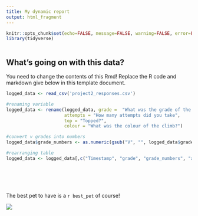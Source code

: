 ---
title: My dynamic report
output: html_fragment
---

```{r setup, include=FALSE}
knitr::opts_chunk$set(echo=FALSE, message=FALSE, warning=FALSE, error=FALSE)
library(tidyverse)

```

```{css echo=FALSE}

```

## What's going on with this data?

You need to change the contents of this Rmd! Replace the R code and markdown give below in this template document.

```{r}
logged_data <- read_csv('project2_responses.csv')

#renaming variable
logged_data <- rename(logged_data, grade =  "What was the grade of the climb?",
                      attempts = "How many attempts did you take",
                      top = "Topped?",
                      colour = "What was the colour of the climb?")

#convert v grades into numbers
logged_data$grade_numbers <- as.numeric(gsub("V", "", logged_data$grade)) 

#rearranging table
logged_data <- logged_data[,c("Timestamp", "grade", "grade_numbers", "attempts", "top", "colour")]







```

The best pet to have is a `r best_pet` of course!

![](https://c.tenor.com/-qBsG1HwR4oAAAAC/tenor.gif)
